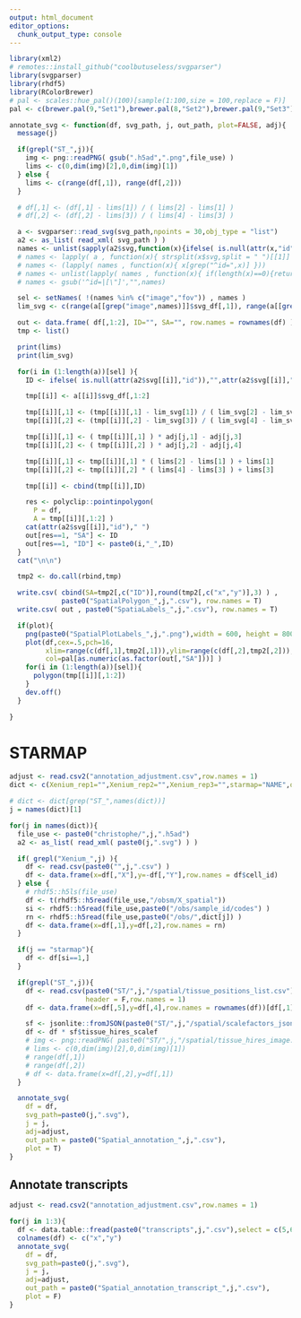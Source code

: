 ```yaml
---
output: html_document
editor_options:
  chunk_output_type: console
---
```



```r
library(xml2)
# remotes::install_github("coolbutuseless/svgparser")
library(svgparser)
library(rhdf5)
library(RColorBrewer)
# pal <- scales::hue_pal()(100)[sample(1:100,size = 100,replace = F)]
pal <- c(brewer.pal(9,"Set1"),brewer.pal(8,"Set2"),brewer.pal(9,"Set3"),brewer.pal(9,"Pastel1"))
```


```r
annotate_svg <- function(df, svg_path, j, out_path, plot=FALSE, adj){
  message(j)

  if(grepl("ST_",j)){
    img <- png::readPNG( gsub(".h5ad",".png",file_use) )
    lims <- c(0,dim(img)[2],0,dim(img)[1])
  } else {
    lims <- c(range(df[,1]), range(df[,2]))
  }

  # df[,1] <- (df[,1] - lims[1]) / ( lims[2] - lims[1] )
  # df[,2] <- (df[,2] - lims[3]) / ( lims[4] - lims[3] )

  a <- svgparser::read_svg(svg_path,npoints = 30,obj_type = "list")
  a2 <- as_list( read_xml( svg_path ) )
  names <- unlist(sapply(a2$svg,function(x){ifelse( is.null(attr(x,"id")),"",attr(x,"id") )}))
  # names <- lapply( a , function(x){ strsplit(x$svg,split = " ")[[1]] })
  # names <- (lapply( names , function(x){ x[grep("^id=",x)] }))
  # names <- unlist(lapply( names , function(x){ if(length(x)==0){return("")}else{return(x)} }))
  # names <- gsub('^id=|[\"]',"",names)

  sel <- setNames( !(names %in% c("image","fov")) , names )
  lim_svg <- c(range(a[[grep("image",names)]]$svg_df[,1]), range(a[[grep("image",names)]]$svg_df[,2]))

  out <- data.frame( df[,1:2], ID="", SA="", row.names = rownames(df) )
  tmp <- list()

  print(lims)
  print(lim_svg)

  for(i in (1:length(a))[sel] ){
    ID <- ifelse( is.null(attr(a2$svg[[i]],"id")),"",attr(a2$svg[[i]],"id") )

    tmp[[i]] <- a[[i]]$svg_df[,1:2]

    tmp[[i]][,1] <- (tmp[[i]][,1] - lim_svg[1]) / ( lim_svg[2] - lim_svg[1] )
    tmp[[i]][,2] <- (tmp[[i]][,2] - lim_svg[3]) / ( lim_svg[4] - lim_svg[3] )

    tmp[[i]][,1] <- ( tmp[[i]][,1] ) * adj[j,1] - adj[j,3]
    tmp[[i]][,2] <- ( tmp[[i]][,2] ) * adj[j,2] - adj[j,4]

    tmp[[i]][,1] <- tmp[[i]][,1] * ( lims[2] - lims[1] ) + lims[1]
    tmp[[i]][,2] <- tmp[[i]][,2] * ( lims[4] - lims[3] ) + lims[3]

    tmp[[i]] <- cbind(tmp[[i]],ID)

    res <- polyclip::pointinpolygon(
      P = df,
      A = tmp[[i]][,1:2] )
    cat(attr(a2$svg[[i]],"id")," ")
    out[res==1, "SA"] <- ID
    out[res==1, "ID"] <- paste0(i,"_",ID)
  }
  cat("\n\n")

  tmp2 <- do.call(rbind,tmp)

  write.csv( cbind(SA=tmp2[,c("ID")],round(tmp2[,c("x","y")],3) ) ,
             paste0("SpatialPolygon_",j,".csv"), row.names = T)
  write.csv( out , paste0("SpatiaLabels_",j,".csv"), row.names = T)

  if(plot){
    png(paste0("SpatialPlotLabels_",j,".png"),width = 600, height = 800, res=100)
    plot(df,cex=.5,pch=16,
         xlim=range(c(df[,1],tmp2[,1])),ylim=range(c(df[,2],tmp2[,2])),
         col=pal[as.numeric(as.factor(out[,"SA"]))] )
    for(i in (1:length(a))[sel]){
      polygon(tmp[[i]][,1:2])
    }
    dev.off()
  }

}
```


# STARMAP

```r
adjust <- read.csv2("annotation_adjustment.csv",row.names = 1)
dict <- c(Xenium_rep1="",Xenium_rep2="",Xenium_rep3="",starmap="NAME",osmfish="CellID",exseq="_index",baristaseq="_index",smfish="cellID",ST_FFPE="_index",ST_FISH="_index",ST_FF="_index")

# dict <- dict[grep("ST_",names(dict))]
j = names(dict)[1]

for(j in names(dict)){
  file_use <- paste0("christophe/",j,".h5ad")
  a2 <- as_list( read_xml( paste0(j,".svg") ) )

  if( grepl("Xenium_",j) ){
    df <- read.csv(paste0("",j,".csv") )
    df <- data.frame(x=df[,"X"],y=-df[,"Y"],row.names = df$cell_id)
  } else {
    # rhdf5::h5ls(file_use)
    df <- t(rhdf5::h5read(file_use,"/obsm/X_spatial"))
    si <- rhdf5::h5read(file_use,paste0("/obs/sample_id/codes") )
    rn <- rhdf5::h5read(file_use,paste0("/obs/",dict[j]) )
    df <- data.frame(x=df[,1],y=df[,2],row.names = rn)
  }

  if(j == "starmap"){
    df <- df[si==1,]
  }

  if(grepl("ST_",j)){
    df <- read.csv(paste0("ST/",j,"/spatial/tissue_positions_list.csv"),
                   header = F,row.names = 1)
    df <- data.frame(x=df[,5],y=df[,4],row.names = rownames(df))[df[,1]==1,]

    sf <- jsonlite::fromJSON(paste0("ST/",j,"/spatial/scalefactors_json.json"))
    df <- df * sf$tissue_hires_scalef
    # img <- png::readPNG( paste0("ST/",j,"/spatial/tissue_hires_image.png") )
    # lims <- c(0,dim(img)[2],0,dim(img)[1])
    # range(df[,1])
    # range(df[,2])
    # df <- data.frame(x=df[,2],y=df[,1])
  }

  annotate_svg(
    df = df,
    svg_path=paste0(j,".svg"),
    j = j,
    adj=adjust,
    out_path = paste0("Spatial_annotation_",j,".csv"),
    plot = T)
}
```


## Annotate transcripts

```r
adjust <- read.csv2("annotation_adjustment.csv",row.names = 1)

for(j in 1:3){
  df <- data.table::fread(paste0("transcripts",j,".csv"),select = c(5,6))
  colnames(df) <- c("x","y")
  annotate_svg(
    df = df,
    svg_path=paste0(j,".svg"),
    j = j,
    adj=adjust,
    out_path = paste0("Spatial_annotation_transcript_",j,".csv"),
    plot = F)
}
```
